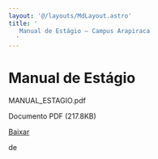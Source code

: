 ```yaml
---
layout: '@/layouts/MdLayout.astro'
title: '
   Manual de Estágio — Campus Arapiraca
  '
---
```




Manual de Estágio
=================











 MANUAL\_ESTAGIO.pdf
   

 Documento PDF
 (217.8KB)
 

[Baixar](https://arapiraca.ufal.br/graduacao/ciencia-da-computacao/documentos/manual_estagio.pdf/%40%40download/file/MANUAL_ESTAGIO.pdf) 



























 de
 


















